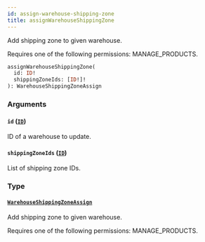 ```yaml
---
id: assign-warehouse-shipping-zone
title: assignWarehouseShippingZone
---
```



Add shipping zone to given warehouse. 

Requires one of the following permissions: MANAGE_PRODUCTS.

```graphql
assignWarehouseShippingZone(
  id: ID!
  shippingZoneIds: [ID!]!
): WarehouseShippingZoneAssign
```


### Arguments

#### `id` ([`ID`](../../../developer/api-reference/scalars/id))

ID of a warehouse to update.


#### `shippingZoneIds` ([`ID`](../../../developer/api-reference/scalars/id))

List of shipping zone IDs.


### Type

#### [`WarehouseShippingZoneAssign`](../../../developer/api-reference/objects/warehouse-shipping-zone-assign) 

Add shipping zone to given warehouse. 

Requires one of the following permissions: MANAGE_PRODUCTS.




